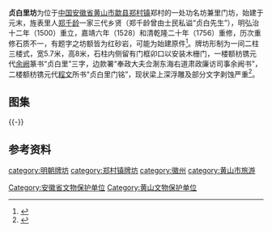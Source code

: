 {{文物保护单位
| 级别 = 省级
| 省区市 = 安徽省
| 图片 = [[File:The_Zhenbaili_Arch_in_Zheng_Village_01_2014-11.JPG|220px]]<br><small>贞白里坊南面，牌坊位于郑村一巷口，2014年11月</small>
| 名称 = 贞白门
| 编号 = 1-50
| 分类 = 古建筑、历史纪念建筑及其它 
| 时代 = [[明朝|明]]
| 所在 = [[黄山市|黄山市]][[歙县|歙县]]
| 登录 = 1981年9月
}}
'''贞白里坊'''为位于[[中国|中国]][[安徽省|安徽省]][[黄山市|黄山市]][[歙县|歙县]][[郑村镇_(歙县)|郑村镇]]郑村的一处功名坊兼里门坊，始建于元末，旌表里人[[郑千龄|郑千龄]]一家三代乡贤（郑千龄曾由士民私谥“贞白先生”），明弘治十二年（1500）重立，嘉靖六年（1528）和清乾隆二十年（1756）重修，历次重修石质不一，有题字之坊额皆为红砂岩，可能为始建原件<ref>{{cite web|url=http://www.ahage.net/huangshan/6927_2.html|title=《歙县境内主要古牌坊》|accessdate=2015-07-07|work=|publisher=安徽文化网|archive-url=https://web.archive.org/web/20141209023910/http://www.ahage.net/huangshan/6927_2.html|archive-date=2014-12-09|dead-url=yes}}</ref>。牌坊形制为一间二柱三楼式，宽5.7米，高8米，石柱内侧留有门框卯口以安装木栅门，一楼额枋镌元代[[余阙|余阙]]篆书“贞白里”三字，边款署“奉政大夫佥淛东海右道肃政廉访司事余阙书”，二楼额枋镌元代[[程文|程文]]所书“贞白里门铭”，现状梁上深浮雕及部分文字剥蚀严重<ref>{{cite web|url=http://www.newshs.com/a/20120316/00227.htm|title=《贞白里坊》|accessdate=2015-07-07|work=|publisher=黄山新闻网|archive-date=2013-01-15|archive-url=https://web.archive.org/web/20130115194149/http://www.newshs.com/a/20120316/00227.htm|dead-url=yes}}</ref>。
==图集==
{{multiple image
| align  = left
| width = 240
| image1 = The Zhenbaili Arch in Zheng Village 05 2014-11.JPG
| caption1 = 檐部
| image2 = The Zhenbaili Arch in Zheng Village 13 2014-11.JPG
| caption2 = 檐下斗栱和二楼额枋
| image3 = The Zhenbaili Arch in Zheng Village 14 2014-11.JPG
| caption3 = 檐下斗栱
}}
{{multiple image
| align  = left
| width = 240
| image1 = The Zhenbaili Arch in Zheng Village 08 2014-11.JPG
| caption1 = 一楼额枋
| image2 = The Zhenbaili Arch in Zheng Village 07 2014-11.JPG
| caption2 = 一楼额枋
| image3 = The Zhenbaili Arch in Zheng Village 12 2014-11.JPG
| caption3 = 一楼额枋
}}
{{-}}
==参考资料==
{{reflist|2}}
{{DEFAULTSORT:Z贞}}
{{commons|Category:The Zhenbaili Arch in Zheng Village}}
{{黄山市境内的安徽省文物保护单位}}
[[Category:安徽省文物保护单位|Category:安徽省文物保护单位]]
[[Category:黄山文物保护单位|Category:黄山文物保护单位]]
[[category:明朝牌坊|category:明朝牌坊]]
[[category:郑村镇牌坊|category:郑村镇牌坊]]
[[category:徽州|category:徽州]]
[[category:黄山市旅游|category:黄山市旅游]]
